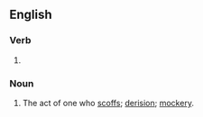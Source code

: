 ==English==

===Verb===
{{head|en|verb form}}

# {{present participle of|scoff|lang=en|nocat=1}}

===Noun===
{{en-noun}}

# The act of one who [[scoff]]s; [[derision]]; [[mockery]].